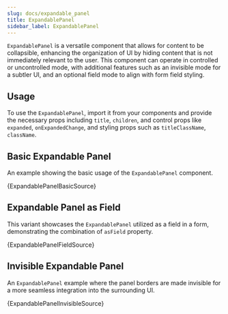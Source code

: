```yaml
---
slug: docs/expandable_panel
title: ExpandablePanel
sidebar_label: ExpandablePanel
---
```


`ExpandablePanel` is a versatile component that allows for content to be collapsible, enhancing the organization of UI by hiding content that is not immediately relevant to the user. This component can operate in controlled or uncontrolled mode, with additional features such as an invisible mode for a subtler UI, and an optional field mode to align with form field styling.

## Usage

To use the `ExpandablePanel`, import it from your components and provide the necessary props including `title`, `children`, and control props like `expanded`, `onExpandedChange`, and styling props such as `titleClassName`, `className`.


## Basic Expandable Panel

An example showing the basic usage of the `ExpandablePanel` component.


<CodeSample>
    <ExpandablePanelBasicDemo/>
</CodeSample>

<CodeBlock language="tsx">{ExpandablePanelBasicSource}</CodeBlock>

## Expandable Panel as Field

This variant showcases the `ExpandablePanel` utilized as a field in a form, demonstrating the combination of `asField` property.


<CodeSample>
    <ExpandablePanelFieldDemo/>
</CodeSample>

<CodeBlock language="tsx">{ExpandablePanelFieldSource}</CodeBlock>

## Invisible Expandable Panel

An `ExpandablePanel` example where the panel borders are made invisible for a more seamless integration into the surrounding UI.


<CodeSample>
    <ExpandablePanelInvisibleDemo/>
</CodeSample>

<CodeBlock language="tsx">{ExpandablePanelInvisibleSource}</CodeBlock>
